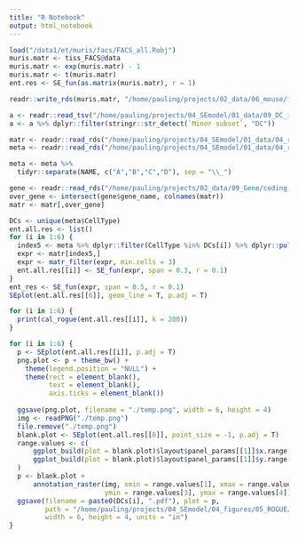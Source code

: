 ```yaml
---
title: "R Notebook"
output: html_notebook
---
```


```r
load("/data1/et/muris/facs/FACS_all.Robj")
muris.matr <- tiss_FACS@data
muris.matr <- exp(muris.matr) - 1
muris.matr <- t(muris.matr)
ent.res <- SE_fun(as.matrix(muris.matr), r = 1)

readr::write_rds(muris.matr, "/home/pauling/projects/02_data/06_mouse/facs.matr.rds.gz", compress = "gz")
```


```r
a <- readr::read_tsv("/home/pauling/projects/04_SEmodel/01_data/09_DC_immunity/GSE127465_human_cell_metadata_54773x25.tsv.gz")
a <- a %>% dplyr::filter(stringr::str_detect(`Minor subset`, "DC"))
```

```r
matr <- readr::read_rds("/home/pauling/projects/04_SEmodel/01_data/04_rogue/02_cell_type_validation/02_DC/DC_matr.rds.gz")
meta <- readr::read_rds("/home/pauling/projects/04_SEmodel/01_data/04_rogue/02_cell_type_validation/02_DC/DC_meta.rds.gz")
```

```r
meta <- meta %>%
  tidyr::separate(NAME, c("A","B","C","D"), sep = "\\_")
```

```r
gene <- readr::read_rds("/home/pauling/projects/02_data/09_Gene/coding_gene.rds.gz")
over_gene <- intersect(gene$gene_name, colnames(matr))
matr <- matr[,over_gene]

DCs <- unique(meta$CellType)
ent.all.res <- list()
for (i in 1:6) {
  index5 <- meta %>% dplyr::filter(CellType %in% DCs[i]) %>% dplyr::pull(ID)
  expr <- matr[index5,]
  expr <- matr_filter(expr, min.cells = 3)
  ent.all.res[[i]] <- SE_fun(expr, span = 0.3, r = 0.1)
}
ent_res <- SE_fun(expr, span = 0.5, r = 0.1)
SEplot(ent.all.res[[6]], geom_line = T, p.adj = T)
```

```r
for (i in 1:6) {
  print(cal_rogue(ent.all.res[[i]], k = 200))
}
```


```r
for (i in 1:6) {
  p <- SEplot(ent.all.res[[i]], p.adj = T)
  png.plot <- p + theme_bw() + 
    theme(legend.position = "NULL") + 
    theme(rect = element_blank(), 
          text = element_blank(), 
          axis.ticks = element_blank())
  
  ggsave(png.plot, filename = "./temp.png", width = 6, height = 4)
  img <- readPNG("./temp.png")
  file.remove("./temp.png")
  blank.plot <- SEplot(ent.all.res[[6]], point_size = -1, p.adj = T)
  range.values <- c(
      ggplot_build(plot = blank.plot)$layout$panel_params[[1]]$x.range,
      ggplot_build(plot = blank.plot)$layout$panel_params[[1]]$y.range
  )
  p <- blank.plot +
      annotation_raster(img, xmin = range.values[1], xmax = range.values[2],
                        ymin = range.values[3], ymax = range.values[4])
  ggsave(filename = paste0(DCs[i], ".pdf"), plot = p, 
         path = "/home/pauling/projects/04_SEmodel/04_figures/05_ROGUE/01.pure.DC", 
         width = 6, height = 4, units = "in")
}
```

